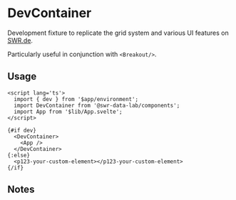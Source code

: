 

<Meta of={DevContainer} />

# DevContainer

Development fixture to replicate the grid system and various UI features on [SWR.de](https://www.swr.de).

Particularly useful in conjunction with `<Breakout/>`. 

<Controls />

## Usage

```svelte
<script lang='ts'>
  import { dev } from '$app/environment';
  import DevContainer from '@swr-data-lab/components';
  import App from '$lib/App.svelte';
</script>

{#if dev}
  <DevContainer>
    <App />
  </DevContainer>
{:else}
  <p123-your-custom-element></p123-your-custom-element>
{/if}
```

## Notes
